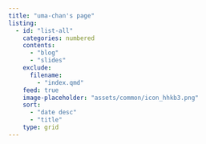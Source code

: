```yaml
---
title: "uma-chan's page"
listing:
  - id: "list-all"
    categories: numbered
    contents:
      - "blog"
      - "slides"
    exclude:
      filename:
        - "index.qmd"
    feed: true
    image-placeholder: "assets/common/icon_hhkb3.png"
    sort:
      - "date desc"
      - "title"
    type: grid
---
```


::: {#list-all}
:::
